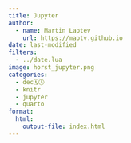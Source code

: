 ```yaml
---
title: Jupyter
author:
  - name: Martin Laptev
    url: https://maptv.github.io
date: last-modified
filters:
  - ../date.lua
image: horst_jupyter.png
categories:
  - dec🗓️🕓
  - knitr
  - jupyter
  - quarto
format:
  html:
    output-file: index.html
---
```


